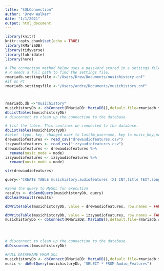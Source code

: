```yaml
---
title: "SQLConnection"
author: "Drew Walker"
date: "1/1/2021"
output: html_document
---
```


```r
library(knitr)
knitr::opts_chunk$set(echo = TRUE)
library(RMariaDB)
library(tidyverse)
library(lubridate)
library(here)
```

```r
# The connection method below uses a password stored in a settings file.
# R needs a full path to find the settings file.
rmariadb.settingsfile <-"/Users/Drew/Documents/musichistory.cnf"
#if on PC
rmariadb.settingsfile <-"/Users/andre/Documents/musichistory.cnf"



rmariadb.db <-"musichistory"
musichistoryDb <- dbConnect(RMariaDB::MariaDB(),default.file=rmariadb.settingsfile,group=rmariadb.db)
dbListTables(musichistoryDb)
# disconnect to clean up the connection to the database.

```

```r
# list the table. This confirms we connected to the database.
dbListTables(musichistoryDb)
#selet -type, key, changed user to lastfm_username, key to music_key,mde to music_mode 
drewaudiofeatures <- read_csv("drewaudiofeatures.csv")
izzyaudiofeatures <- read_csv("izzyaudiofeatures.csv")
drewaudiofeatures <- drewaudiofeatures %>% 
  rename(music_mode = mode)
izzyaudiofeatures <- izzyaudiofeatures %>% 
  rename(music_mode = mode)
```

```r
str(drewaudiofeatures)

query<-"CREATE TABLE musichistory.audiofeatures (X1 INT,title TEXT,song_mbid  TEXT,artist_mbid TEXT,artist TEXT,album_mbid TEXT,album TEXT,date_unix TEXT,date TEXT,danceability INT,energy INT,key INT,loudness INT,mode INT,speechiness INT,acousticness INT,instrumentalness INT,liveness INT,valence INT,tempo INT,type TEXT,id TEXT,uri TEXT,track_href TEXT,analysis_url TEXT,duration_ms INT,time_signature INT,value TEXT,user TEXT);"

#Send the query to MySQL for execution
results <- dbSendQuery(musichistoryDb, query)
dbClearResult(results)

dbWriteTable(musichistoryDb, value = drewaudiofeatures, row.names = FALSE, name = "Audio_Features", append = TRUE )

dbWriteTable(musichistoryDb, value = izzyaudiofeatures, row.names = FALSE, name = "Audio_Features", append = TRUE )
musichistoryDb <- dbConnect(RMariaDB::MariaDB(),default.file=rmariadb.settingsfile,group=rmariadb.db)




# disconnect to clean up the connection to the database.
dbDisconnect(musichistoryDb)

```

```r
#PULL DATAFRAME FROM SQL
musichistoryDb <- dbConnect(RMariaDB::MariaDB(),default.file=rmariadb.settingsfile,group=rmariadb.db)
music <- dbGetQuery(musichistoryDb, "SELECT * FROM Audio_Features")

```

